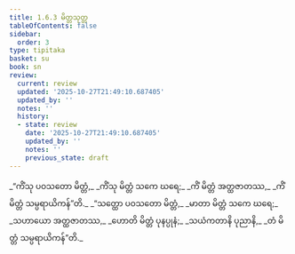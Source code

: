 ```yaml
---
title: 1.6.3 မိတ္တသုတ္တ
tableOfContents: false
sidebar:
  order: 3
type: tipitaka
basket: su
book: sn
review:
  current: review
  updated: '2025-10-27T21:49:10.687405'
  updated_by: ''
  notes: ''
  history:
  - state: review
    date: '2025-10-27T21:49:10.687405'
    updated_by: ''
    notes: ''
    previous_state: draft
---
```



<ReviewStatus review={frontmatter.review} showDetails={true} />

<HypothesisAnnotation frontmatter={frontmatter} />

<DynamicBreadcrumb />

<Division number="53" book="sn" e="ch" v="18" p="287">

<Paragraph number="292" type="verses" book="sn">
_“ကိံသု ပဝသတော မိတ္တံ,_  
_ကိံသု မိတ္တံ သကေ ဃရေ;_  
_ကိံ မိတ္တံ အတ္ထဇာတဿ,_  
_ကိံ မိတ္တံ သမ္ပရာယိကန်”တိ._  

</Paragraph>

<Paragraph number="293" type="verses" book="sn">
_“သတ္ထော ပဝသတော မိတ္တံ,_  
_မာတာ မိတ္တံ သကေ ဃရေ;_  
_သဟာယော အတ္ထဇာတဿ,_  
_ဟောတိ မိတ္တံ ပုနပ္ပုနံ;_  
_သယံကတာနိ ပုညာနိ,_  
_တံ မိတ္တံ သမ္ပရာယိကန်”တိ._
</Paragraph>
</Division>